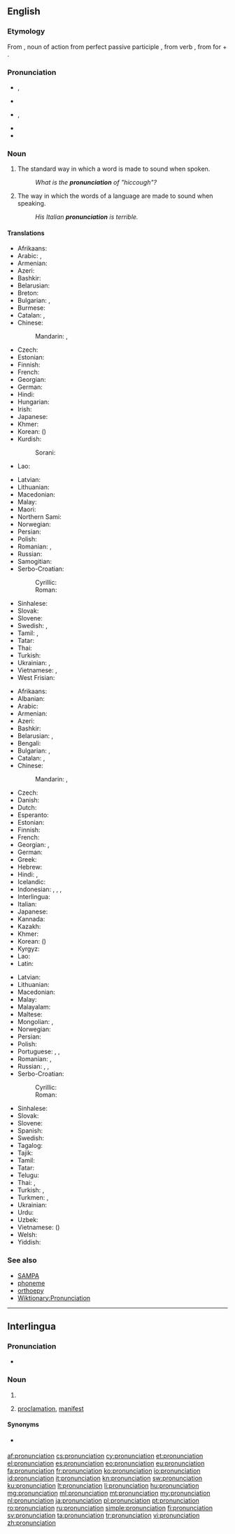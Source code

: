 {{selfref|See also [[Wiktionary:Pronunciation]]}}
==English==
{{wikipedia}}

===Etymology===
From {{etyl|la|en}} {{term|pronuntiatio|lang=la}}, noun of action from perfect passive participle {{term|pronuntiatus|lang=la}}, from verb {{term|pronuntiare||proclaim|lang=la}}, from {{term|pro-|lang=la}} for + {{term|nuntiare||announce|lang=la}}.

===Pronunciation===
* {{IPA|/pɹəˌnʌnsiˈeɪʃən/}}, {{X-SAMPA|/pr@%nVnsi"eIS@n/}}
* {{audio|en-us-pronunciation.ogg|Audio (US)}}
* {{IPA|/pɹəˌnaʊnsiˈeɪʃən/}}, {{X-SAMPA|/pr@%naUnsi"eIS@n/}} {{qualifier|nonstandard}}
* {{rhymes|eɪʃən}}
* {{hyphenation|pro|nun|ci|a|tion}}

===Noun===
{{en-noun|~}}

# {{context|countable|lang=en}} The standard way in which a word is made to sound when spoken.
#: ''What is the '''pronunciation''' of "hiccough"?''
# {{context|uncountable|lang=en}} The way in which the words of a language are made to sound when speaking.
#: ''His Italian '''pronunciation''' is terrible.''

====Translations====
{{trans-top|standard sound of a word}}
* Afrikaans: {{t+|af|uitspraak}}
* Arabic: {{t-|ar|نطق|m|tr=nuṭq}}, {{t+|ar|لفظ|m|tr=lafẓ}}
* Armenian: {{t-|hy|արտասանություն}}
* Azeri: {{t|az|tələffüz}}
* Bashkir: {{tø|ba|әйтелеш|tr=äyteleš|sc=Cyrl}}
* Belarusian: {{t-|be|вымаўленне|n|tr=vymaŭlénne}}
* Breton: {{t|br|distagadur|m}}
* Bulgarian: {{t+|bg|произношение|n|tr=proiznošénie}}, {{t+|bg|изговор|m|tr=ízgovor}}
* Burmese: {{t+|my|အသံထွက်|tr=athan dwe'|sc=Mymr}}
* Catalan: {{t-|ca|pronunciació|f}}, {{t-|ca|pronúncia|f}}
* Chinese:
*: Mandarin: {{t|cmn|發音|sc=Hani}}, {{t+|cmn|发音|tr=fāyīn|sc=Hani}}
* Czech: {{t+|cs|výslovnost|f}}
* Estonian: {{t-|et|hääldus}}
* Finnish: {{t+|fi|ääntämys}}
* French: {{t+|fr|prononciation|f}}
* Georgian: {{t-|ka|წარმოთქმა|sc=Geor}}
* German: {{t+|de|Aussprache|f}}
* Hindi: {{t-|hi|उच्चारण|m|tr=uccāraṇ}}
* Hungarian: {{t+|hu|kiejtés}}
* Irish: {{t-|ga|fuaimniú|m}}
* Japanese: {{t+|ja|発音|tr=はつおん, hatsuon}}
* Khmer: {{t-|km|របៀបបន្លឺសូរ|tr=rɔbiep bɑnləə soo|sc=Khmr}}
* Korean: {{t+|ko|발음|tr=bareum|sc=Hang}} ({{t+|ko|發音|sc=Hani}})
* Kurdish:
*: Sorani: {{t|ku|sc=ku-Arab|گۆ کردن}}
* Lao: {{t|lo|ການອອກສຽງ|tr=kaːn ɔ̏ːk sĭaːŋ|sc=Laoo}}
{{trans-mid}}
* Latvian: {{t-|lv|izruna|f}}
* Lithuanian: {{t+|lt|tarimas|m}}
* Macedonian: {{t-|mk|изговор|m|tr=ízgovor}}
* Malay: {{t-|ms|sebutan}}
* Maori: {{t-|mi|whakahua}}
* Northern Sami: {{tø|se|báhkkodit}}
* Norwegian: {{t+|no|uttale|m}}
* Persian: {{t+|fa|تلفظ|tr=talaffoz}}
* Polish: {{t+|pl|wymowa|f}}
* Romanian: {{t+|ro|pronunție|f}}, {{t+|ro|pronunțare|f}}
* Russian: {{t+|ru|произношение|n|tr=proiznošénije}}
* Samogitian: {{tø|sgs|tarėms}}
* Serbo-Croatian:
*: Cyrillic: {{t-|sh|изговор|m|alt=и̏згово̄р|sc=Cyrl}}
*: Roman: {{t-|sh|izgovor|m|alt=ȉzgovōr}}
* Sinhalese: {{t+|si|උච්චාරණය|tr=uccāraṇaya|sc=Sinh}}
* Slovak: {{t-|sk|výslovnosť|f}}
* Slovene: {{t+|sl|izgovorjava|f|alt=izgovorjáva}}
* Swedish: {{t+|sv|uttal|n}}, {{t-|sv|frambörd}}
* Tamil: {{t+|ta|உச்சரிப்பு|tr=uccharippu}}, {{t|ta|பலுக்கல்|tr=alukkal|sc=Taml}}
* Tatar: {{t|tt|әйтелеш|tr=äyteleş|sc=Cyrl}}
* Thai: {{t-|th|การออกเสียง|tr=gaan-òk sĭang}}
* Turkish: {{t|tr|telaffuz}}
* Ukrainian: {{t+|uk|вимова|f|tr=vymóva}}, {{t+|uk|вимовляння|tr=vymovljánnja}}
* Vietnamese: {{t-|vi|cách phát âm}}, {{t-|vi|cách đọc}}
* West Frisian: {{t|fy|útspraak}}
{{trans-bottom}}

{{trans-top|way in which words are pronounced}}
* Afrikaans: {{t|af|uitspraak}}
* Albanian: {{t-|sq|shqiptim|m}}
* Arabic: {{t+|ar|لفظ|m|tr=lafẓ}}
* Armenian: {{t-|hy|արտասանություն}}
* Azeri: {{t+|az|tələffüz}}
* Bashkir: {{tø|ba|әйтелеш|tr=äyteleš|sc=Cyrl}}
* Belarusian: {{t-|be|вымаўленне|n|tr=vymaŭlénne}}, {{t-|be|вымова|f|tr=vymóva}}
* Bengali: {{t+|bn|উচ্চারণ|tr=uccarôn|sc=Beng}}
* Bulgarian: {{t+|bg|произношение|n|tr=proiznošénie}}, {{t+|bg|изговор|m|tr=ízgovor}}
* Catalan: {{t-|ca|pronunciació|f}}, {{t-|ca|pronúncia|f}}
* Chinese:
*: Mandarin: {{t|cmn|發音|sc=Hani}}, {{t+|cmn|发音|tr=fāyīn|sc=Hani}}
* Czech: {{t+|cs|výslovnost|f}}
* Danish: {{t+|da|udtale}}
* Dutch: {{t+|nl|uitspraak|f}}
* Esperanto: {{t+|eo|prononco}}
* Estonian: {{t-|et|hääldus}}
* Finnish: {{t+|fi|ääntämys}}
* French: {{t+|fr|prononciation|f}}
* Georgian: {{t-|ka|აქცენტი|sc=Geor}}, {{t|ka|წარმოთქმა|sc=Geor}}
* German: {{t+|de|Aussprache|f}}
* Greek: {{t+|el|προφορά|tr=proforá}}
* Hebrew: {{t-|he|ביטוי|m|tr=bituy}}
* Hindi: {{t-|hi|उच्चारण|m|tr=uccāraṇ}}, {{t-|hi|अनुलेखन|tr=anulēkhan}}
* Icelandic: {{t+|is|framburður|m}}
* Indonesian: {{t+|id|lafal}}, {{t-|id|cara baca}}, {{t+|id|ucapan}}, {{t+|id|pengucapan}}
* Interlingua: {{t-|ia|pronunciation}}
* Italian: {{t+|it|pronuncia|f}}
* Japanese: {{t+|ja|発音|tr=はつおん, hatsuon}}
* Kannada: {{t+|kn|ಉಚ್ಚಾರಣೆ|tr=uccāraṇe|sc=Knda}}
* Kazakh: {{t|kk|айту|tr=aytw|sc=Cyrl}}
* Khmer: {{t-|km|របៀបបន្លឺសូរ|tr=rɔbiep bɑnləə soo|sc=Khmr}}
* Korean: {{t+|ko|발음|tr=bareum|sc=Hang}} ({{t+|ko|發音|sc=Hani}})
* Kyrgyz: {{t|ky|айтуу|tr=aytuu|sc=Cyrl}}
* Lao: {{t|lo|ການອອກສຽງ|tr=kaːn ɔ̏ːk sĭaːŋ|sc=Laoo}}
* Latin: {{t-|la|pronuntiatio|f|alt=prōnuntiātiō}}
{{trans-mid}}
* Latvian: {{t-|lv|izruna|f}}
* Lithuanian: {{t+|lt|tarimas|m}}
* Macedonian: {{t-|mk|изговор|m|tr=ízgovor}}
* Malay: {{t|ms|sebutan}}
* Malayalam: {{t+|ml|ഉച്ചാരണം|tr=uccāraṇaṁ|sc=Mlym}}
* Maltese: {{t|mt|pronunzja|f}}
* Mongolian: {{t|mn|дуудлага|tr=duudlaga|sc=Cyrl}}, {{t|mn|дуудахуй|tr=duudahuj|sc=Cyrl}}
* Norwegian: {{t+|no|uttale|m}}
* Persian: {{t+|fa|تلفظ|tr=talaffoz}}
* Polish: {{t+|pl|wymowa|f}}
* Portuguese: {{t+|pt|pronúncia}}, {{t+|pt|pronunciação|f}}, {{t-|pt|prolação|f}}
* Romanian: {{t+|ro|pronunție}}, {{t+|ro|pronunțare|f}}
* Russian: {{t+|ru|произношение|n|tr=proiznošénije}}, {{t+|ru|выговор|m|tr=výgovor}}, {{t+|ru|акцент|m|tr=akcént}}
* Serbo-Croatian:
*: Cyrillic: {{t-|sh|изговор|m|alt=и̏згово̄р|sc=Cyrl}}
*: Roman: {{t-|sh|izgovor|m|alt=ȉzgovōr}}
* Sinhalese: {{t+|si|උච්චාරණය|tr=uccāraṇaya|sc=Sinh}}
* Slovak: {{t-|sk|výslovnosť|f}}
* Slovene: {{t+|sl|izgovorjava|f|alt=izgovorjáva}}
* Spanish: {{t+|es|pronunciación|f}}
* Swedish: {{t+|sv|uttal}}
* Tagalog: {{t+|tl|pagbigkas}}
* Tajik: {{t|tg|талаффуз|tr=talaffuz|sc=Cyrl}}
* Tamil: {{t+|ta|உச்சரிப்பு|tr=uccharippu}}
* Tatar: {{t|tt|әйтелеш|tr=äyteleş|sc=Cyrl}}
* Telugu: {{t-|te|ఉచ్ఛారణ|tr=ucchāraṇa}}
* Thai: {{t-|th|เสียงอ่าน|tr=sĭang-àan}}, {{t-|th|การออกเสียง|tr=gaan-òk sĭang}}
* Turkish: {{t-|tr|sesletim}}, {{t+|tr|telaffuz}}
* Turkmen: {{t|tk|aýdylyş}}, {{t|tk|käýinç}}
* Ukrainian: {{t+|uk|вимова|f|tr=vymóva}}
* Urdu: {{t-|ur|تلفظ|tr=talaffoz}}
* Uzbek: {{t|uz|talaffuz}}
* Vietnamese: {{t+|vi|phát âm}} ({{t-|vi|發音|sc=Hani}})
* Welsh: {{t+|cy|cynaniad}}
* Yiddish: {{t|yi|אויסשפראך|sc=Hebr}}
{{trans-bottom}}

===See also===
* [[SAMPA]]
* [[phoneme]]
* [[orthoepy]]
* [[Wiktionary:Pronunciation]]

----

==Interlingua==

===Pronunciation===
* {{IPA|/pronuntsja'tsjon/|lang=ia}}

===Noun===
{{ia-noun|pl=pronunciationes}}

# {{l|en|pronunciation}}
# {{l|en|pronunciation}} [[proclamation]], [[manifest]]

====Synonyms====
* {{sense|proclamation}} {{l|ia|pronunciamento}}

[[af:pronunciation]]
[[cs:pronunciation]]
[[cy:pronunciation]]
[[et:pronunciation]]
[[el:pronunciation]]
[[es:pronunciation]]
[[eo:pronunciation]]
[[eu:pronunciation]]
[[fa:pronunciation]]
[[fr:pronunciation]]
[[ko:pronunciation]]
[[io:pronunciation]]
[[id:pronunciation]]
[[it:pronunciation]]
[[kn:pronunciation]]
[[sw:pronunciation]]
[[ku:pronunciation]]
[[lt:pronunciation]]
[[li:pronunciation]]
[[hu:pronunciation]]
[[mg:pronunciation]]
[[ml:pronunciation]]
[[mt:pronunciation]]
[[my:pronunciation]]
[[nl:pronunciation]]
[[ja:pronunciation]]
[[pl:pronunciation]]
[[pt:pronunciation]]
[[ro:pronunciation]]
[[ru:pronunciation]]
[[simple:pronunciation]]
[[fi:pronunciation]]
[[sv:pronunciation]]
[[ta:pronunciation]]
[[tr:pronunciation]]
[[vi:pronunciation]]
[[zh:pronunciation]]